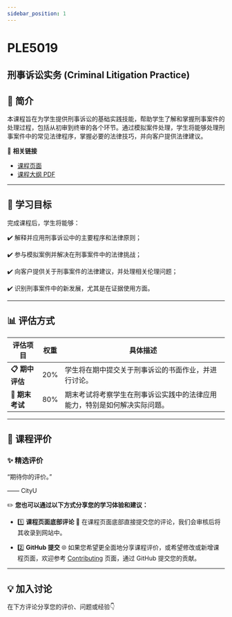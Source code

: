 ```yaml
---
sidebar_position: 1
---
```


# PLE5019
## 刑事诉讼实务 (Criminal Litigation Practice)

## **📘 简介**
本课程旨在为学生提供刑事诉讼的基础实践技能，帮助学生了解和掌握刑事案件的处理过程，包括从初审到终审的各个环节。通过模拟案件处理，学生将能够处理刑事案件中的常见法律程序，掌握必要的法律技巧，并向客户提供法律建议。

🔗 **相关链接**
- [课程页面](https://www.cityu.edu.hk/catalogue/pg/202425/course/PLE5019.htm)
- [课程大纲 PDF](https://www.cityu.edu.hk/catalogue/pg/202425/course/PLE5019.pdf)

---

## **🎯 学习目标**

完成课程后，学生将能够：

✔️ 解释并应用刑事诉讼中的主要程序和法律原则；

✔️ 参与模拟案例并解决在刑事案件中的法律挑战；

✔️ 向客户提供关于刑事案件的法律建议，并处理相关伦理问题；

✔️ 识别刑事案件中的新发展，尤其是在证据使用方面。

---

## **📊 评估方式**

| **评估项目**          | **权重** | **具体描述**                                                                                       |
|----------------------|---------|---------------------------------------------------------------------------------------------------|
| **📋 期中评估**       | 20%     | 学生将在期中提交关于刑事诉讼的书面作业，并进行讨论。                                             |
| **📂 期末考试**       | 80%     | 期末考试将考察学生在刑事诉讼实践中的法律应用能力，特别是如何解决实际问题。                     |

---

## **💬 课程评价**

### ✨ **精选评价**
<div className={commentStyles.commentBox}>
    <p className={commentStyles.commentText}>
        “期待你的评价。”
    </p>
    <p className={commentStyles.commentAuthor}>—— CityU</p>
</div>

✏️ **您也可以通过以下方式分享您的学习体验和建议：**

- 1️⃣ **课程页面底部评论**
💬 在课程页面底部直接提交您的评论，我们会审核后将其收录到网站中。

- 2️⃣ **GitHub 提交**
🌐 如果您希望更全面地分享课程评价，或希望修改或新增课程页面，欢迎参考 [Contributing](https://penjc.github.io/CityU/contributing) 页面，通过 GitHub 提交您的贡献。

---

## **💡 加入讨论**

在下方评论分享您的评价、问题或经验👇
<Utterances />
